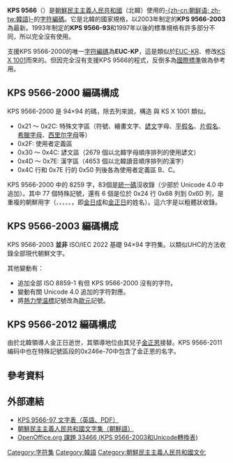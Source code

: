 {{NoteTA
|G1=IT
|G2=Korea
}}
'''KPS 9566'''（{{kor|k=국규 9566|hj=國規 9566|名=北}}）是[[朝鮮民主主義人民共和國|朝鮮民主主義人民共和國]]（北韓）使用的[[韓語|-{zh-cn:朝鲜语; zh-tw:韓語}-]]的[[字符編碼|字符編碼]]。它是北韓的國家規格，以2003年制定的'''KPS 9566-2003'''為最新。1993年制定的'''KPS 9566-93'''和1997年以後的標準規格有許多部分不同，所以完全沒有使用。

支援KPS 9566-2000的唯一[[字符編碼|字符編碼]]為'''EUC-KP'''，這是類似於[[EUC#EUC-KR|EUC-KR]]、修改[[KS_X_1001|KS X 1001]]而來的。但因完全沒有支援KPS 9566的程式，反倒多為[[國際標準|國際標準]]做為參考用。

== KPS 9566-2000 編碼構成 ==
KPS 9566-2000 是 94×94 的碼，除去列來說，構造 與 KS X 1001 類似。
* 0x21 ～ 0x2C: 特殊文字區（符號、繪畫文字、[[諺文|諺文]]字母、[[平假名|平假名]]、[[片假名|片假名]]、[[希臘字母|希臘字母]]、[[西里尔字母|西里尔字母]]等）
* 0x2F: 使用者定義區
* 0x30 ～ 0x4C: 諺文區（2679 個以北韓字母順序排列的使用諺文）
* 0x4D ～ 0x7E: 漢字區（4653 個以北韓讀音順序排列的漢字）
* 0x4C 行和 0x7E 行的 0x50 列後各為使用者定義區 B、C。
KPS 9566-2000 中的 8259 字，83個是[[統一碼|統一碼]]沒收錄（少部於 Unicode 4.0 中追加）。其中 77 個特殊記號，還有 6 個是位於 0x24 行 0x68 列到 0x6D 列，是重複的朝鮮用字（{{lang|ko|'''김'''}}、{{lang|ko|'''일'''}}、{{lang|ko|'''성'''}}、{{lang|ko|'''김'''}}、{{lang|ko|'''정'''}}、{{lang|ko|'''일'''}}，即[[金日成|金日成]]和[[金正日|金正日]]的姓名）。這六字是以粗體狀收錄。

== KPS 9566-2003 編碼構成 ==
KPS 9566-2003 '''並非''' ISO/IEC 2022 基礎 94×94 字符集。以類似UHC的方法收錄全部現代朝鮮文字。

其他變動有：
* 追加全部 ISO 8859-1 有但 KPS 9566-2000 沒有的字符。
* 變動有關 Unicode 4.0 追加的字符對應。
* 將[[熱力學温標|熱力學温標]]記號改為[[歐元|歐元]]記號。

== KPS 9566-2012 編碼構成 ==
由於北韓領導人金正日逝世，其領導地位由其兒子[[金正恩|金正恩]]接替。KPS 9566-2011编码中也在特殊記號區段的0x246e-70中包含了金正恩的名字。

== 參考資料 ==
{{reflist}}

== 外部連結 ==
* [https://web.archive.org/web/20151125222129/https://www.itscj.ipsj.or.jp/iso-ir/202.pdf KPS 9566-97 文字表（英語、PDF）]
* [https://web.archive.org/web/20060717054440/http://openlook.org/trac/wiki/DPRKCharsets 朝鮮民主主義人民共和國文字集（朝鮮語）]
* [http://www.openoffice.org/issues/show_bug.cgi?id=33466 OpenOffice.org 課題 33466 (KPS 9566-2003和Unicode轉換表)]{{Dead link}}

{{Character encoding}}
[[Category:字符集|Category:字符集]]
[[Category:韓語|Category:韓語]]
[[Category:朝鮮民主主義人民共和國文化|Category:朝鮮民主主義人民共和國文化]]